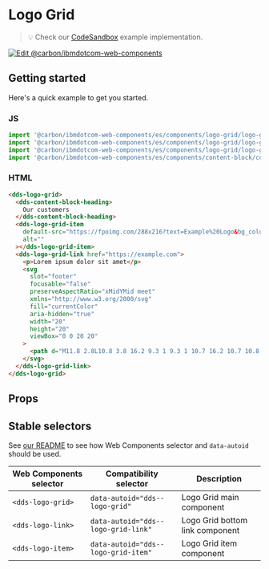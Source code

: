 
# Logo Grid

> 💡 Check our
> [CodeSandbox](https://githubbox.com/carbon-design-system/carbon-for-ibm-dotcom/tree/master/packages/web-components/examples/codesandbox/components/logo-grid)
> example implementation.

[![Edit @carbon/ibmdotcom-web-components](https://codesandbox.io/static/img/play-codesandbox.svg)](https://githubbox.com/carbon-design-system/carbon-for-ibm-dotcom/tree/master/packages/web-components/examples/codesandbox/components/logo-grid)

## Getting started

Here's a quick example to get you started.

### JS

```javascript
import '@carbon/ibmdotcom-web-components/es/components/logo-grid/logo-grid.js';
import '@carbon/ibmdotcom-web-components/es/components/logo-grid/logo-grid-item.js';
import '@carbon/ibmdotcom-web-components/es/components/logo-grid/logo-grid-link.js';
import '@carbon/ibmdotcom-web-components/es/components/content-block/content-block-heading.js';
```

### HTML

```html
<dds-logo-grid>
  <dds-content-block-heading>
    Our customers
  </dds-content-block-heading>
  <dds-logo-grid-item
    default-src="https://fpoimg.com/288x216?text=Example%20Logo&bg_color=ee5396&text_color=161616"
    alt=""
  ></dds-logo-grid-item>
  <dds-logo-grid-link href="https://example.com">
    <p>Lorem ipsum dolor sit amet</p>
    <svg
      slot="footer"
      focusable="false"
      preserveAspectRatio="xMidYMid meet"
      xmlns="http://www.w3.org/2000/svg"
      fill="currentColor"
      aria-hidden="true"
      width="20"
      height="20"
      viewBox="0 0 20 20"
    >
      <path d="M11.8 2.8L10.8 3.8 16.2 9.3 1 9.3 1 10.7 16.2 10.7 10.8 16.2 11.8 17.2 19 10z"></path>
    </svg>
  </dds-logo-grid-link>
</dds-logo-grid>
```

## Props

<Props of="dds-logo-grid" />

## Stable selectors

See [our README](https://github.com/carbon-design-system/carbon-for-ibm-dotcom/tree/master/packages/web-components#stable-selectors-for-analytics-and-integratione2e-testing-in-web-components) to see how Web Components selector and `data-autoid` should be used.

| Web Components selector | Compatibility selector              | Description                     |
| ----------------------- | ----------------------------------- | ------------------------------- |
| `<dds-logo-grid>`       | `data-autoid="dds--logo-grid"`      | Logo Grid main component        |
| `<dds-logo-link>`       | `data-autoid="dds--logo-grid-link"` | Logo Grid bottom link component |
| `<dds-logo-item>`       | `data-autoid="dds--logo-grid-item"` | Logo Grid item component        |

<Description markdown={contributing} />
